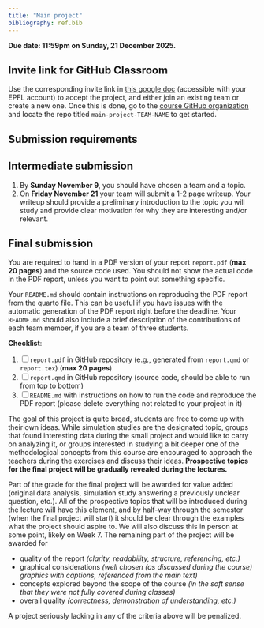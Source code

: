 ```yaml
---
title: "Main project"
bibliography: ref.bib
---
```



::: callout-important
**Due date: 11:59pm on Sunday, 21 December 2025.**
:::

::: {.callout-note collapse="true"}
# Invite link for GitHub Classroom

Use the corresponding invite link in [this google doc](https://docs.google.com/document/d/1XTO7obXEr2Yxllxk48wnZ5e49ptPGMsMyl40KEZDGRg/edit?usp=sharing) (accessible with your EPFL account) to accept the project, and either join an existing team or create a new one. Once this is done, go to the [course GitHub organization](https://github.com/MATH-517) and locate the repo titled `main-project-TEAM-NAME` to get started.
:::


::: {.callout-warning collapse="false"}
# Submission requirements

## Intermediate submission 

1. By **Sunday November 9**, you should have chosen a team and a topic.
2. On **Friday November 21** your team will submit a 1-2 page writeup. Your writeup should provide a preliminary introduction to the topic you will study and provide clear motivation for why they are interesting and/or relevant. 

## Final submission 

You are required to hand in a PDF version of your report `report.pdf` (**max 20 pages**) and the source code used. You should not show the actual code in the PDF report, unless you want to point out something specific.

Your `README.md` should contain instructions on reproducing the PDF report from the quarto file. This can be useful if you have issues with the automatic generation of the PDF report right before the deadline. Your `README.md` should also include a brief description of the contributions of each team member, if you are a team of three students.

**Checklist**:

1. [ ] `report.pdf` in GitHub repository (e.g., generated from `report.qmd` or `report.tex`) (**max 20 pages**)
2. [ ] `report.qmd` in GitHub repository (source code, should be able to run from top to bottom)
3. [ ] `README.md` with instructions on how to run the code and reproduce the PDF report (please delete everything not related to your project in it)
:::


The goal of this project is quite broad, students are free to come up with their own ideas. While simulation studies are the designated topic, groups that found interesting data during the small project and would like to carry on analyzing it, or groups interested in studying a bit deeper one of the methodological concepts from this course are encouraged to approach the teachers during the exercises and discuss their ideas. **Prospective topics for the final project will be gradually revealed during the lectures.**

Part of the grade for the final project will be awarded for value added (original data analysis, simulation study answering a previously unclear question, etc.). All of the prospective topics that will be introduced during the lecture will have this element, and by half-way through the semester (when the final project will start) it should be clear through the examples what the project should aspire to. We will also discuss this in person at some point, likely on Week 7. The remaining part of the project will be awarded for

- quality of the report _(clarity, readability, structure, referencing, etc.)_
- graphical considerations _(well chosen (as discussed during the course) graphics with captions, referenced from the main text)_
- concepts explored beyond the scope of the course _(in the soft sense that they were not fully covered during classes)_
- overall quality _(correctness, demonstration of understanding, etc.)_

A project seriously lacking in any of the criteria above will be penalized.
<!--- ## Recap on global optimal bandwidth

-->
